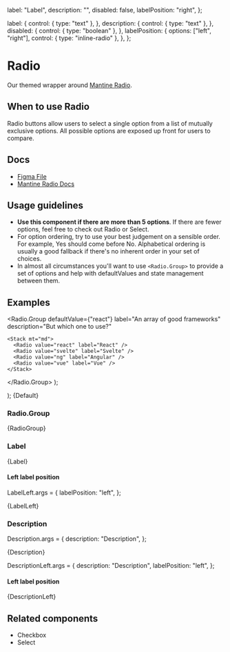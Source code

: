 
  label: "Label",
  description: "",
  disabled: false,
  labelPosition: "right",
};

  label: {
    control: { type: "text" },
  },
  description: {
    control: { type: "text" },
  },
  disabled: {
    control: { type: "boolean" },
  },
  labelPosition: {
    options: ["left", "right"],
    control: { type: "inline-radio" },
  },
};

<Meta title="Inputs/Radio" component={Radio} args={args} argTypes={argTypes} />

# Radio

Our themed wrapper around [Mantine Radio](https://v6.mantine.dev/core/radio/).

## When to use Radio

Radio buttons allow users to select a single option from a list of mutually exclusive options. All possible options are exposed up front for users to compare.

## Docs

- [Figma File](https://www.figma.com/file/7LCGPhkbJdrhdIaeiU1O9c/Input-%2F-Radio?type=design&node-id=1-96&mode=design&t=yaNljw178EFJeU7k-0)
- [Mantine Radio Docs](https://v6.mantine.dev/core/radio/)

## Usage guidelines

- **Use this component if there are more than 5 options**. If there are fewer options, feel free to check out Radio or Select.
- For option ordering, try to use your best judgement on a sensible order. For example, Yes should come before No. Alphabetical ordering is usually a good fallback if there's no inherent order in your set of choices.
- In almost all circumstances you'll want to use `<Radio.Group>` to provide a set of options and help with defaultValues and state management between them.

## Examples


  <Radio.Group
    defaultValue={"react"}
    label="An array of good frameworks"
    description="But which one to use?"
  >
    <Stack mt="md">
      <Radio value="react" label="React" />
      <Radio value="svelte" label="Svelte" />
      <Radio value="ng" label="Angular" />
      <Radio value="vue" label="Vue" />
    </Stack>
  </Radio.Group>
);

  <Stack>
    <Radio {...args} label="Default radio" />
    <Radio {...args} label="Checked radio" defaultChecked />
    <Radio {...args} label="Disabled radio" disabled />
    <Radio {...args} label="Disabled checked radio" disabled defaultChecked />
  </Stack>
);


<Canvas>
  <Story name="Default">{Default}</Story>
</Canvas>

### Radio.Group


<Canvas>
  <Story name="Radio group">{RadioGroup}</Story>
</Canvas>

### Label


<Canvas>
  <Story name="Label">{Label}</Story>
</Canvas>

#### Left label position

LabelLeft.args = {
  labelPosition: "left",
};

<Canvas>
  <Story name="Label, left position">{LabelLeft}</Story>
</Canvas>

### Description

Description.args = {
  description: "Description",
};

<Canvas>
  <Story name="Description">{Description}</Story>
</Canvas>

DescriptionLeft.args = {
  description: "Description",
  labelPosition: "left",
};

#### Left label position

<Canvas>
  <Story name="Description, left position">{DescriptionLeft}</Story>
</Canvas>

## Related components

- Checkbox
- Select
